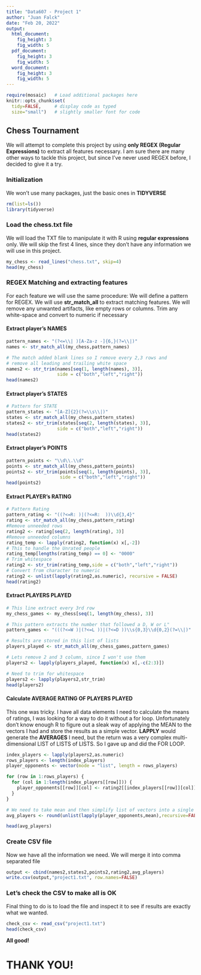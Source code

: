 ---
title: "Data607 - Project 1"
author: "Juan Falck"
date: "Feb 20, 2022"
output: 
  html_document:
    fig_height: 3
    fig_width: 5
  pdf_document:
    fig_height: 3
    fig_width: 5
  word_document:
    fig_height: 3
    fig_width: 5
---

```{r, setup, include=FALSE}
require(mosaic)   # Load additional packages here 
knitr::opts_chunk$set(
  tidy=FALSE,     # display code as typed
  size="small")   # slightly smaller font for code
```

## Chess Tournament

We will attempt to complete this project by using **only REGEX (Regular Expressions)** to extract all features necessary. I am sure there are many other ways to tackle this project, but since I've never used REGEX before, I decided to give it a try.

### Initialization

We won't use many packages, just the basic ones in **TIDYVERSE**

```{r}
rm(list=ls())
library(tidyverse)
```

### Load the chess.txt file

We will load the TXT file to manipulate it with R using **regular expressions** only. We will skip the first 4 lines, since they don't have any information we will use in this project.

```{r}
my_chess <- read_lines("chess.txt", skip=4)
head(my_chess)
```


### REGEX Matching and extracting features

For each feature we will use the same procedure:  We will define a pattern for REGEX.  We will use **str_match_all** to extract matching features.  We will remove any unwanted artifacts, like empty rows or columns. Trim any white-space and convert to numeric if necessary

#### Extract player's NAMES


```{r}
pattern_names <- "(?<=\\| )[A-Za-z -]{6,}(?=\\|)"
names <- str_match_all(my_chess,pattern_names)

# The match added blank lines so I remove every 2,3 rows and 
# remove all leading and trailing white space
names2 <- str_trim(names[seq(1, length(names), 3)],
                   side = c("both","left","right"))
head(names2)
```


#### Extract player's STATES


```{r}
# Pattern for STATE
pattern_states <- "[A-Z]{2}(?=\\s\\|)"
states <- str_match_all(my_chess,pattern_states)
states2 <- str_trim(states[seq(2, length(states), 3)],
                   side = c("both","left","right"))
head(states2)
```


#### Extract player's POINTS


```{r}
pattern_points <- "\\d\\.\\d"
points <- str_match_all(my_chess,pattern_points)
points2 <- str_trim(points[seq(1, length(points), 3)],
                    side = c("both","left","right"))
head(points2)
```


#### Extract PLAYER's RATING


```{r}
# Pattern Rating
pattern_rating <- "((?<=R: )|(?<=R:  ))\\d{3,4}"
rating <- str_match_all(my_chess,pattern_rating)
#Remove unneeded rows
rating2 <- rating[seq(2, length(rating), 3)]
#Remove unneeded columns
rating_temp <- lapply(rating2, function(x) x[,-2])
# This to handle the Unrated people
rating_temp[lengths(rating_temp) == 0] <- "0000"
# Trim whitespace
rating2 <- str_trim(rating_temp,side = c("both","left","right"))
# Convert from character to numeric
rating2 <- unlist(lapply(rating2,as.numeric), recursive = FALSE)
head(rating2)
```


#### Extract PLAYERS PLAYED


```{r}
# This line extract every 3rd row
my_chess_games <- my_chess[seq(1, length(my_chess), 3)]

# This pattern extracts the number that followed a D, W or L"
pattern_games <- "(((?<=W )|(?<=L ))|(?<=D ))\\s{0,3}\\d{0,2}(?=\\|)"

# Results are stored in this list of lists
players_played <- str_match_all(my_chess_games,pattern_games)

# Lets remove 2 and 3 column, since I won't use them
players2 <- lapply(players_played, function(x) x[,-c(2:3)])

# Need to trim for whitespace
players2 <- lapply(players2,str_trim)
head(players2)
```


#### Calculate AVERAGE RATING OF PLAYERS PLAYED 

This one was tricky. I have all data elements I need to calculate the means of ratings, I was looking for a way to do it without a for loop. Unfortunately don't know enough R to figure out a sleak way of applying the MEAN to the vectors I had and store the results as a simple vector. **LAPPLY** would generate the **AVERAGES** I need, but the return was a very complex multi-dimensional LIST of LISTS of LISTS.  So I gave up and did the FOR LOOP.


```{r}
index_players <- lapply(players2,as.numeric)
rows_players <- length(index_players)
player_opponents <- vector(mode = "list", length = rows_players)

for (row in 1:rows_players) {
  for (col in 1:length(index_players[[row]])) {
    player_opponents[[row]][col] <- rating2[[index_players[[row]][col]]]
  }
}

# We need to take mean and then simplify list of vectors into a single vector
avg_players <- round(unlist(lapply(player_opponents,mean),recursive=FALSE))

head(avg_players)
```


### Create CSV file

Now we have all the information we need. We will merge it into comma separated file

```{r}
output <- cbind(names2,states2,points2,rating2,avg_players)
write.csv(output,"project1.txt", row.names=FALSE)

```

### Let's check the CSV to make all is OK

Final thing to do is to load the file and inspect it to see if results are exactly what we wanted.

```{r}
check_csv <- read_csv("project1.txt")
head(check_csv)

```


**All good!**

# THANK YOU!

